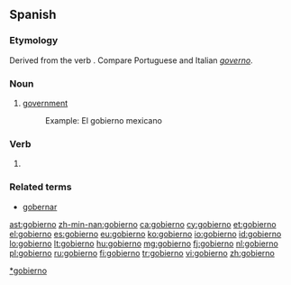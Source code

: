 ==Spanish==

===Etymology===
Derived from the verb {{term|gobernar|lang=es}}. Compare Portuguese and Italian ''[[governo]]''.

===Noun===
{{es-noun|m}}

# [[government]]
#: Example: El gobierno mexicano

===Verb===
{{es-verb-form|gobernar}}
# {{es-verb form of|person=first-person|number=singular|tense=present|mood=indicative|ending=ar|verb=[[gobernar]]}}

===Related terms===
* [[gobernar]]

[[Category:es:Government|*gobierno]]

[[ast:gobierno]]
[[zh-min-nan:gobierno]]
[[ca:gobierno]]
[[cy:gobierno]]
[[et:gobierno]]
[[el:gobierno]]
[[es:gobierno]]
[[eu:gobierno]]
[[ko:gobierno]]
[[io:gobierno]]
[[id:gobierno]]
[[lo:gobierno]]
[[lt:gobierno]]
[[hu:gobierno]]
[[mg:gobierno]]
[[fj:gobierno]]
[[nl:gobierno]]
[[pl:gobierno]]
[[ru:gobierno]]
[[fi:gobierno]]
[[tr:gobierno]]
[[vi:gobierno]]
[[zh:gobierno]]